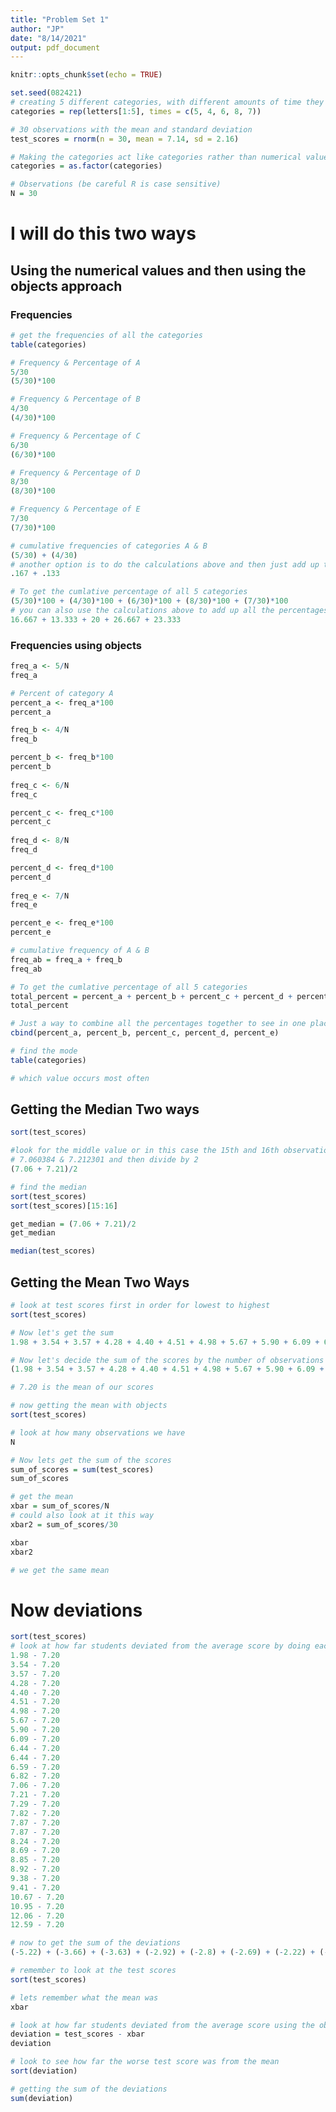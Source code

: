 ```yaml
---
title: "Problem Set 1"
author: "JP"
date: "8/14/2021"
output: pdf_document
---
```


```r
knitr::opts_chunk$set(echo = TRUE)
```

```r
set.seed(082421)
# creating 5 different categories, with different amounts of time they show up in the data
categories = rep(letters[1:5], times = c(5, 4, 6, 8, 7))

# 30 observations with the mean and standard deviation
test_scores = rnorm(n = 30, mean = 7.14, sd = 2.16)

# Making the categories act like categories rather than numerical values
categories = as.factor(categories)

# Observations (be careful R is case sensitive)
N = 30
```

# I will do this two ways

## Using the numerical values and then using the objects approach

### Frequencies
```r
# get the frequencies of all the categories
table(categories)

# Frequency & Percentage of A
5/30
(5/30)*100

# Frequency & Percentage of B
4/30
(4/30)*100

# Frequency & Percentage of C
6/30
(6/30)*100

# Frequency & Percentage of D
8/30
(8/30)*100

# Frequency & Percentage of E
7/30
(7/30)*100

# cumulative frequencies of categories A & B
(5/30) + (4/30)
# another option is to do the calculations above and then just add up the frequency of A with the frequency of B
.167 + .133

# To get the cumlative percentage of all 5 categories
(5/30)*100 + (4/30)*100 + (6/30)*100 + (8/30)*100 + (7/30)*100
# you can also use the calculations above to add up all the percentages
16.667 + 13.333 + 20 + 26.667 + 23.333

```

### Frequencies using objects
```r
freq_a <- 5/N
freq_a

# Percent of category A
percent_a <- freq_a*100
percent_a

freq_b <- 4/N
freq_b

percent_b <- freq_b*100
percent_b
  
freq_c <- 6/N
freq_c

percent_c <- freq_c*100
percent_c
  
freq_d <- 8/N
freq_d

percent_d <- freq_d*100
percent_d
  
freq_e <- 7/N
freq_e

percent_e <- freq_e*100
percent_e

# cumulative frequency of A & B
freq_ab = freq_a + freq_b
freq_ab

# To get the cumlative percentage of all 5 categories
total_percent = percent_a + percent_b + percent_c + percent_d + percent_e
total_percent
```

```r
# Just a way to combine all the percentages together to see in one place
cbind(percent_a, percent_b, percent_c, percent_d, percent_e)
```

```r
# find the mode
table(categories)

# which value occurs most often

```

## Getting the Median Two ways

```r
sort(test_scores)

#look for the middle value or in this case the 15th and 16th observations
# 7.060384 & 7.212301 and then divide by 2
(7.06 + 7.21)/2

```


```r
# find the median
sort(test_scores)
sort(test_scores)[15:16]

get_median = (7.06 + 7.21)/2
get_median

median(test_scores)
```

## Getting the Mean Two Ways

```r
# look at test scores first in order for lowest to highest
sort(test_scores)

# Now let's get the sum
1.98 + 3.54 + 3.57 + 4.28 + 4.40 + 4.51 + 4.98 + 5.67 + 5.90 + 6.09 + 6.44 + 6.44 + 6.59 + 6.82 + 7.06 + 7.21 + 7.29 + 7.82 + 7.87 + 7.87 + 8.24 + 8.69 + 8.85 + 8.92 + 9.38 + 9.41 + 10.67 + 10.95 + 12.06 + 12.59

# Now let's decide the sum of the scores by the number of observations
(1.98 + 3.54 + 3.57 + 4.28 + 4.40 + 4.51 + 4.98 + 5.67 + 5.90 + 6.09 + 6.44 + 6.44 + 6.59 + 6.82 + 7.06 + 7.21 + 7.29 + 7.82 + 7.87 + 7.87 + 8.24 + 8.69 + 8.85 + 8.92 + 9.38 + 9.41 + 10.67 + 10.95 + 12.06 + 12.59)/30

# 7.20 is the mean of our scores

```

```r
# now getting the mean with objects
sort(test_scores)

# look at how many observations we have
N

# Now lets get the sum of the scores
sum_of_scores = sum(test_scores)
sum_of_scores

# get the mean
xbar = sum_of_scores/N
# could also look at it this way
xbar2 = sum_of_scores/30

xbar
xbar2

# we get the same mean
```

# Now deviations
```r

sort(test_scores)
# look at how far students deviated from the average score by doing each one individually
1.98 - 7.20
3.54 - 7.20
3.57 - 7.20
4.28 - 7.20
4.40 - 7.20
4.51 - 7.20
4.98 - 7.20
5.67 - 7.20
5.90 - 7.20
6.09 - 7.20
6.44 - 7.20
6.44 - 7.20
6.59 - 7.20
6.82 - 7.20
7.06 - 7.20
7.21 - 7.20
7.29 - 7.20
7.82 - 7.20
7.87 - 7.20
7.87 - 7.20
8.24 - 7.20
8.69 - 7.20
8.85 - 7.20
8.92 - 7.20
9.38 - 7.20
9.41 - 7.20
10.67 - 7.20
10.95 - 7.20
12.06 - 7.20
12.59 - 7.20

# now to get the sum of the deviations
(-5.22) + (-3.66) + (-3.63) + (-2.92) + (-2.8) + (-2.69) + (-2.22) + (-1.53) + (-1.3) + (-1.11) + (-.76) + (-.76) + (-.61) + (-.38) + (-.14) + .01 + .09 + .62 +.67 + .67 + 1.04 + 1.49 + 1.65 + 1.72 + 2.18 +2.21 + 3.47 + 3.75 + 4.86 + 5.39
```


```r
# remember to look at the test scores
sort(test_scores)

# lets remember what the mean was
xbar

# look at how far students deviated from the average score using the objects we created earlier
deviation = test_scores - xbar
deviation

# look to see how far the worse test score was from the mean
sort(deviation)

# getting the sum of the deviations
sum(deviation)
```
